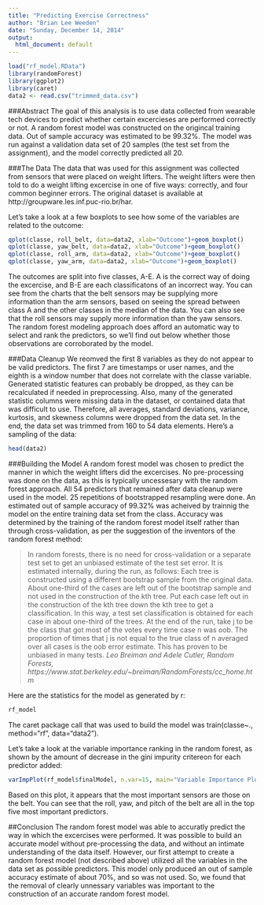 ```yaml
---
title: "Predicting Exercise Correctness"
author: "Brian Lee Weeden"
date: "Sunday, December 14, 2014"
output:
  html_document: default
---
```

```r
load("rf_model.RData")
library(randomForest)
library(ggplot2)
library(caret)
data2 <- read.csv("trimmed_data.csv")
```

###Abstract
The goal of this analysis is to use data collected from wearable tech devices to predict whether certain excercieses are performed correctly or not.  A random forest model was constructed on the origincal training data.  Out of sample accuracy was estimated to be 99.32%.  The model was run against a validation data set of 20 samples (the test set from the assignment), and the model correctly predicted all 20.

###The Data
The data that was used for this assignment was collected from sensors that were placed on weight lifters.  The weight lifters were then told to do a weight lifting excercise in one of five ways: correctly, and four common beginner errors.  The original dataset is available at  http://groupware.les.inf.puc-rio.br/har.

Let's take a look at a few boxplots to see how some of the variables are related to the outcome:
```r
qplot(classe, roll_belt, data=data2, xlab="Outcome")+geom_boxplot()
qplot(classe, yaw_belt, data=data2, xlab="Outcome")+geom_boxplot()
qplot(classe, roll_arm, data=data2, xlab="Outcome")+geom_boxplot()
qplot(classe, yaw_arm, data=data2, xlab="Outcome")+geom_boxplot()
```

The outcomes are split into five classes, A-E.  A is the correct way of doing the excercise, and B-E are each classificatons of an incorrect way.  You can see from the charts that the belt sensors may be supplying more information than the arm sensors, based on seeing the spread between class A and the other classes in the median of the data.  You can also see that the roll sensors may supply more information than the yaw sensors.  The random forest modeling approach does afford an automatic way to select and rank the predictors, so we'll find out below whether those observations are corroborated by the model.

###Data Cleanup
We reomved the first 8 variables as they do not appear to be valid predictors.  The first 7 are timestamps or user names, and the eighth is a window number that does not correlate with the classe variable.  Generated statistic features can probably be dropped, as they can be recalculated if needed in preprocessing.  Also, many of the generated statistic columns were missing data in the dataset, or contained data that was difficult to use. Therefore, all averages, standard deviations, variance, kurtosis, and skewness columns were dropped from the data set.  In the end, the data set was trimmed from 160 to 54 data elements.  Here's a sampling of the data:
```r
head(data2)
```
###Building the Model
A random forest model was chosen to predict the manner in which the weight lifters did the excercises.  No pre-processing was done on the data, as this is typically uncessesary with the random forest approach.  All 54 predictors that remained after data cleanup were used in the model.  25 repetitions of bootstrapped resampling were done.  An estimated out of sample accuracy of 99.32% was acheived by trainnig the model on the entire training data set from the class.  Accuracy was determined by the training of the random forest model itself rather than through cross-validation, as per the suggestion of the inventors of the random forest method:

>In random forests, there is no need for cross-validation or a separate test set to get an unbiased estimate of the test set error. It is 
estimated internally, during the run, as follows:
Each tree is constructed using a different bootstrap sample from the original data. About one-third of the cases are left out of the bootstrap sample and not used in the construction of the kth tree.
Put each case left out in the construction of the kth tree down the kth tree to get a classification. In this way, a test set classification is obtained for each case in about one-third of the trees. At the end of the run, take j to be the class that got most of the votes every time case n was oob. The proportion of times that j is not equal to the true class of n averaged over all cases is the oob error estimate. This has proven to be unbiased in many tests.
<cite>Leo Breiman and Adele Cutler, Random Forests, https://www.stat.berkeley.edu/~breiman/RandomForests/cc_home.htm </cite>

Here are the statistics for the model as generated by r:
```r
rf_model
```

The caret package call that was used to build the model was train(classe~., method="rf", data="data2").

Let's take a look at the variable importance ranking in the random forest, as shown by the amount of decrease in the gini impurity critereon for each predictor added:
```r
varImpPlot(rf_model$finalModel, n.var=15, main="Variable Importance Plot")
```

Based on this plot, it appears that the most important sensors are those on the belt.  You can see that the roll, yaw, and pitch of the belt are all in the top five most important predictors.  

##Conclusion
The random forest model was able to accuratly predict the way in which the excercises were performed.  It was possible to build an accurate model without pre-processing the data, and without an intimate understanding of the data itself.  However, our first attempt to create a random forest model (not described above) utilized all the variables in the data set as possible predictors.  This model only produced an out of sample accuracy estimate of about 70%, and so was not used. So, we found that the removal of clearly unnessary variables was important to the construction of an accurate random forest model.